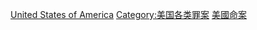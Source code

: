 {{Catnav|頁面分類|社会|社会问题|犯罪|谋杀|各國謀殺案}}
{{Catnav|頁面分類|社会科学|社会学|刑事學|犯罪|谋杀|各國謀殺案}}
{{Catnav|頁面分類|社会科学|心理学|行为|犯罪|谋杀|各國謀殺案}}

[[Category:各國謀殺案|United States of America]]
[[Category:美国各类罪案|Category:美国各类罪案]]
[[Category:美國命案|]]